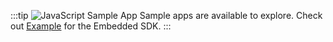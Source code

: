 :::tip ![JavaScript](./../svg/logo-javascript.svg) Sample App
Sample apps are available to explore. Check out [Example](https://github.com/gobeyondidentity/bi-sdk-js/tree/main/example) for the Embedded SDK.
:::
